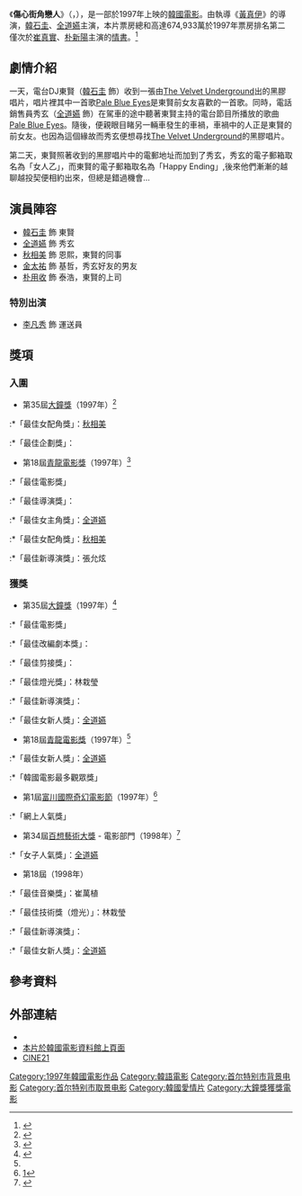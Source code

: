{{noteTA
|G1=Show
|G2=Movie
}}
{{Infobox Film
|name = 接續 
|original_name = {{lang|ko|접속}}
|image = 
|caption = 
|en_name  = The Contact
|hk_name  = 傷心街角戀人
|tw_name  = 
|director = {{link-ko|張允炫|장윤현}}
|producer = {{link-ko|李恩|이은 (1961년)|李　恩}}<br />{{link-ko|沈寶京|심보경}}
|writer = {{link-ko|趙明珠|조명주}}<br />張允炫<br />{{link-ko|金恩貞|김은정 (시나리오 작가)}}
|starring = [[韓石圭|韓石圭]]<br />[[全道嬿|全道嬿]]<br />[[秋相美|秋相美]]<br />[[金太祐|金太祐]]
|music = 崔萬植
|cinematography = 金成福
|editing= {{link-ko|朴曲之|박곡지}}
|production_company = {{link-ko|明Film|명필름}}<br />韓國映像投資開發公司
|distributor = 明Film<br />韓國映像投資開發公司<br />一新創業投資公司<br />申雅娛樂
|released= {{KOR}} 1997年9月13日<br />{{HKG}} 2001年1月20日<ref>{{Cite web |url=http://www.krmdb.com/stills/1997/Contact-1997/index.b5.shtml |title=存档副本 |access-date=2019-04-12 |archive-date=2016-08-06 |archive-url=https://web.archive.org/web/20160806171946/http://krmdb.com/stills/1997/Contact-1997/index.b5.shtml |dead-url=no }}</ref>
|runtime = 106分鐘
|country = {{KOR}}
|language =[[韓语|韓语]]
|gross = 
|website = 
}}
《'''傷心街角戀人'''》（{{lang-ko|'''접속'''}}，{{lang-en|'''''The Contact'''''}}），是一部於1997年上映的[[韓國電影|韓國電影]]。由執導《[[黃真伊_(2007年電影)|黃真伊]]》的{{link-ko|張允炫|장윤현}}導演，[[韓石圭|韓石圭]]、[[全道嬿|全道嬿]]主演，本片票房總和高達674,933萬於1997年票房排名第二僅次於[[崔真實|崔真實]]、[[朴新陽|朴新陽]]主演的[[情書_(1997年電影)|情書]]。<ref>{{Cite web |url=http://www.koreanfilm.org/kfilm97.html |title=存档副本 |accessdate=2014-03-30 |archive-date=2007-12-27 |archive-url=https://web.archive.org/web/20071227102735/http://www.koreanfilm.org/kfilm97.html |dead-url=no }}</ref>

== 劇情介紹 ==
一天，電台DJ東賢（[[韓石圭|韓石圭]] 飾）收到一張由[[地下絲絨|The Velvet Underground]]出的黑膠唱片，唱片裡其中一首歌[[Pale_Blue_Eyes|Pale Blue Eyes]]是東賢前女友喜歡的一首歌。同時，電話銷售員秀玄（[[全道嬿|全道嬿]] 飾）在駕車的途中聽著東賢主持的電台節目所播放的歌曲[[Pale_Blue_Eyes|Pale Blue Eyes]]。隨後，便親眼目睹另一輛車發生的車禍，車禍中的人正是東賢的前女友。也因為這個緣故而秀玄便想尋找[[地下絲絨|The Velvet Underground]]的黑膠唱片。

第二天，東賢照著收到的黑膠唱片中的電郵地址而加到了秀玄，秀玄的電子郵箱取名為「女人乙」，而東賢的電子郵箱取名為「Happy Ending」,後來他們漸漸的越聊越投契便相約出來，但總是錯過機會...

== 演員陣容 ==
*[[韓石圭|韓石圭]] 飾 東賢
*[[全道嬿|全道嬿]] 飾 秀玄
*[[秋相美|秋相美]] 飾 恩熙，東賢的同事
*[[金太祐|金太祐]] 飾 基哲，秀玄好友的男友
*[[朴用收|朴用收]] 飾 泰浩，東賢的上司

=== 特別出演 ===
*[[李凡秀|李凡秀]] 飾 運送員

== 獎項 ==
{{col-begin}}
{{col-2}}
=== 入圍 ===
*第35屆[[大鐘獎|大鐘獎]]（1997年）<ref>{{Cite web |url=http://www.daejongfilmaward.kr/html/film/info04_35.html |title=第35屆大鐘獎入圍名單 |accessdate=2019-04-12 |archive-date=2013-10-30 |archive-url=https://web.archive.org/web/20131030003637/http://www.daejongfilmaward.kr/html/film/info04_35.html |dead-url=no }}</ref>
:*「最佳女配角獎」：[[秋相美|秋相美]]
:*「最佳企劃獎」：{{link-ko|沈載明|심재명 (1963년)}}
*第18屆[[青龍電影獎|青龍電影獎]]（1997年）<ref name="blueaward1997">{{Cite web |url=http://www.blueaward.co.kr/bbs/board.php?bo_table=awards_news&sca=18 |title=第18屆青龍電影獎得獎及入圍名單 |accessdate=2019-04-12 |archive-date=2017-10-12 |archive-url=https://web.archive.org/web/20171012123632/http://www.blueaward.co.kr/bbs/board.php?bo_table=awards_news&sca=18 |dead-url=no }}</ref>
:*「最佳電影獎」
:*「最佳導演獎」：{{link-ko|張允炫|장윤현}}
:*「最佳女主角獎」：[[全道嬿|全道嬿]]
:*「最佳女配角獎」：[[秋相美|秋相美]]
:*「最佳新導演獎」：張允炫
{{col-2}}

=== 獲獎 ===
*第35屆[[大鐘獎|大鐘獎]]（1997年）<ref>{{Cite web |url=http://www.daejongfilmaward.kr/index.php?mid=award05&page=2&document_srl=522 |title=第31屆大鐘獎得獎名單 |accessdate=2019-04-12 |archive-date=2016-05-03 |archive-url=https://web.archive.org/web/20160503024919/http://www.daejongfilmaward.kr/index.php?mid=award05&page=2&document_srl=522 |dead-url=no }}</ref>
:*「最佳電影獎」
:*「最佳改編劇本獎」：{{link-ko|金恩貞|김은정 (시나리오 작가)}}
:*「最佳剪接獎」：{{link-ko|朴曲之|박곡지}}
:*「最佳燈光獎」：林栽瑩
:*「最佳新導演獎」：{{link-ko|張允炫|장윤현}}
:*「最佳女新人獎」：[[全道嬿|全道嬿]]
*第18屆[[青龍電影獎|青龍電影獎]]（1997年）<ref name="blueaward1997"/>
:*「最佳女新人獎」：[[全道嬿|全道嬿]]
:*「韓國電影最多觀眾獎」
*第1屆[[富川國際奇幻電影節|富川國際奇幻電影節]]（1997年）<ref>[http://www.bifan.kr/bifan/history_jury.asp?sc_year=1997]</ref>
:*「網上人氣獎」
*第34屆[[百想藝術大獎|百想藝術大獎]] - 電影部門（1998年）<ref>{{Cite web |url=http://www.baeksangawards.co.kr/winners/34 |title=第34屆百想藝術大獎得獎名單 |accessdate=2019-04-12 |archive-date=2020-02-07 |archive-url=https://web.archive.org/web/20200207150338/http://www.baeksangawards.co.kr/winners/34 |dead-url=no }}</ref>
:*「女子人氣獎」：[[全道嬿|全道嬿]]
*第18屆{{Link-ko|韓國電影評論家協會獎|한국영화평론가협회상}}（1998年）
:*「最佳音樂獎」：崔萬植
:*「最佳技術獎（燈光）」：林栽瑩
:*「最佳新導演獎」：{{link-ko|張允炫|장윤현}}
:*「最佳女新人獎」：[[全道嬿|全道嬿]]
{{col-end}}

== 參考資料 ==
{{reflist}}

== 外部連結 ==
*{{IMDB title|0140914|傷心街角戀人}}
*[https://www.kmdb.or.kr/db/kor/detail/movie/K/04915 本片於韓國電影資料館上頁面] {{Wayback|url=https://www.kmdb.or.kr/db/kor/detail/movie/K/04915 |date=20190402135909 }}
*[http://www.cine21.com/movie/info/movie_id/602 CINE21] {{Wayback|url=http://www.cine21.com/movie/info/movie_id/602 |date=20160304120648 }}{{ko}}

{{DEFAULTSORT:DAO}}
{{大鐘獎最佳電影}}
[[Category:1997年韓國電影作品|Category:1997年韓國電影作品]]
[[Category:韓語電影|Category:韓語電影]]
[[Category:首尔特别市背景电影|Category:首尔特别市背景电影]]
[[Category:首尔特别市取景电影|Category:首尔特别市取景电影]]
[[Category:韓國愛情片|Category:韓國愛情片]]
[[Category:大鐘獎獲獎電影|Category:大鐘獎獲獎電影]]